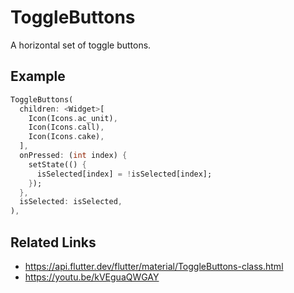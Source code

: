 
<Meta of={ToggleButtonsStories} />

# ToggleButtons

A horizontal set of toggle buttons.

<YouTubeVideoPlayer videoId="kVEguaQWGAY" />

## Example

```dart liveslice=ToggleButtons
ToggleButtons(
  children: <Widget>[
    Icon(Icons.ac_unit),
    Icon(Icons.call),
    Icon(Icons.cake),
  ],
  onPressed: (int index) {
    setState(() {
      isSelected[index] = !isSelected[index];
    });
  },
  isSelected: isSelected,
),
```

## Related Links

- https://api.flutter.dev/flutter/material/ToggleButtons-class.html
- https://youtu.be/kVEguaQWGAY
